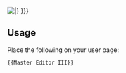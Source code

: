 [[File:MasterEditorIII.jpg|{{{size|frame}}}|{{{caption|This user is a '''[[Service awards#Master_Editor_III|Master Editor III]]''' and is entitled to display this '''Service Badge'''.<br>Edits: {{Special:Editcount/{{PAGENAME}}}} }}}]]<noinclude>

{{clear}}
==Usage==
Place the following on your user page:
<pre>{{Master Editor III}}</pre>
</noinclude>